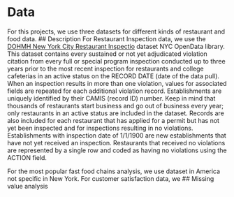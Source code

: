 # Data
For this projects, we use three datasets for different kinds of restaurant and food data.
## Description
For Restaurant Inspection data, we use the [DOHMH New York City Restaurant Inspectio](https://data.cityofnewyork.us/Health/DOHMH-New-York-City-Restaurant-Inspection-Results/43nn-pn8j/about_data) dataset NYC OpenData library.
This dataset contains every sustained or not yet adjudicated violation citation from every full or special program inspection conducted up to three years prior to the most recent inspection for restaurants and college cafeterias in an active status on the RECORD DATE (date of the data pull). When an inspection results in more than one violation, values for associated fields are repeated for each additional violation record. Establishments are uniquely identified by their CAMIS (record ID) number. Keep in mind that thousands of restaurants start business and go out of business every year; only restaurants in an active status are included in the dataset.
Records are also included for each restaurant that has applied for a permit but has not yet been inspected and for inspections resulting in no violations. Establishments with inspection date of 1/1/1900 are new establishments that have not yet received an inspection. Restaurants that received no violations are represented by a single row and coded as having no violations using the ACTION field.

For the most popular fast food chains analysis, we use dataset in America not specific in New York.
For customer satisfaction data, we 
## Missing value analysis
